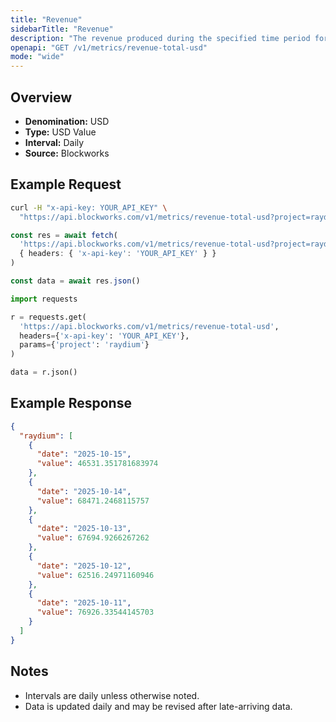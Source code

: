 ```yaml
---
title: "Revenue"
sidebarTitle: "Revenue"
description: "The revenue produced during the specified time period for given project."
openapi: "GET /v1/metrics/revenue-total-usd"
mode: "wide"
---
```


## Overview

- **Denomination:** USD
- **Type:** USD Value
- **Interval:** Daily
- **Source:** Blockworks

## Example Request

<CodeGroup>

```bash cURL
curl -H "x-api-key: YOUR_API_KEY" \
  "https://api.blockworks.com/v1/metrics/revenue-total-usd?project=raydium"
```

```typescript TypeScript
const res = await fetch(
  'https://api.blockworks.com/v1/metrics/revenue-total-usd?project=raydium',
  { headers: { 'x-api-key': 'YOUR_API_KEY' } }
)

const data = await res.json()
```

```python Python
import requests

r = requests.get(
  'https://api.blockworks.com/v1/metrics/revenue-total-usd',
  headers={'x-api-key': 'YOUR_API_KEY'},
  params={'project': 'raydium'}
)

data = r.json()
```

</CodeGroup>

## Example Response

```json
{
  "raydium": [
    {
      "date": "2025-10-15",
      "value": 46531.351781683974
    },
    {
      "date": "2025-10-14",
      "value": 68471.2468115757
    },
    {
      "date": "2025-10-13",
      "value": 67694.9266267262
    },
    {
      "date": "2025-10-12",
      "value": 62516.24971160946
    },
    {
      "date": "2025-10-11",
      "value": 76926.33544145703
    }
  ]
}
```

## Notes
- Intervals are daily unless otherwise noted.
- Data is updated daily and may be revised after late-arriving data.